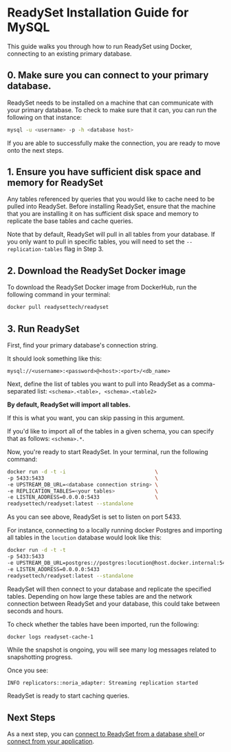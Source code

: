 
# ReadySet Installation Guide for MySQL 

This guide walks you through how to run ReadySet using Docker, connecting to an existing primary database.

## 0. Make sure you can connect to your primary database.  

ReadySet needs to be installed on a machine that can communicate with your primary database. To check to make sure that it can, 
you can run the following on that instance:

```sh copy
mysql -u <username> -p -h <database host>
```

If you are able to successfully make the connection, you are ready to move onto the next steps. 

## 1. Ensure you have sufficient disk space and memory for ReadySet
Any tables referenced by queries that you would like to cache need to be pulled into ReadySet. Before installing ReadySet, 
ensure that the machine that you are installing it on has sufficient disk space and memory to replicate the base tables and 
cache queries. 


<Callout type="info"> Note that by default, ReadySet will pull in all tables from your database. If you only want to pull in specific
tables, you will need to set the `--replication-tables` flag in Step 3.  </Callout>

## 2. Download the ReadySet Docker image 
To download the ReadySet Docker image from DockerHub, run the following command in your terminal:

```sh copy
docker pull readysettech/readyset
```

## 3. Run ReadySet


First, find your primary database's connection string. 

It should look something like this: 

```mysql://<username>:<password>@<host>:<port>/<db_name>```

Next, define the list of tables you want to pull into ReadySet as a comma-separated list: 
```<schema>.<table>, <schema>.<table2>```

**By default, ReadySet will import all tables.**

If this is what you want, you can skip passing in this argument. 

If you'd like to import all of the tables in a given schema, you can specify that as follows: ```<schema>.*```. 

Now, you're ready to start ReadySet. In your terminal, run the following command:  

```sh copy
docker run -d -t -i                             \
-p 5433:5433                                    \
-e UPSTREAM_DB_URL=<database connection string> \
-e REPLICATION_TABLES=<your tables>             \
-e LISTEN_ADDRESS=0.0.0.0:5433                  \
readysettech/readyset:latest --standalone
```

As you can see above, ReadySet is set to listen on port 5433. 


For instance, connecting to a locally running docker Postgres and importing all tables 
in the `locution` database would look like this:

```sh 
docker run -d -t -t                                                                \
-p 5433:5433                                                                       \
-e UPSTREAM_DB_URL=postgres://postgres:locution@host.docker.internal:5432/locution \
-e LISTEN_ADDRESS=0.0.0.0:5433                                                     \
readysettech/readyset:latest --standalone
```


ReadySet will then connect to your database and replicate the specified tables. Depending on how large these tables
are and the network connection between ReadySet and your database, this could take between seconds and hours. 

To check whether the tables have been imported, run the following: 

```sh copy
docker logs readyset-cache-1
```

While the snapshot is ongoing, you will see many log messages related to snapshotting progress.

Once you see:

```
INFO replicators::noria_adapter: Streaming replication started
```

ReadySet is ready to start caching queries.

## Next Steps

As a next step, you can [connect to ReadySet from a database shell ](/get-started/connect/connect-via-database-shell) or [connect from your application](/get-started/connect/connect-an-application-via-an-orm). 
